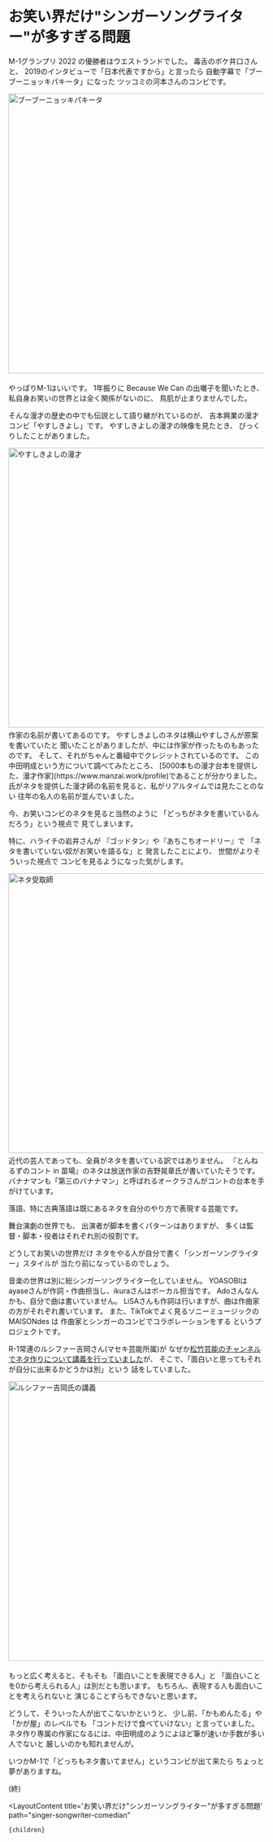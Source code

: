 
# お笑い界だけ"シンガーソングライター"が多すぎる問題

M-1グランプリ 2022 の優勝者はウエストランドでした。
毒舌のボケ井口さんと、
2019のインタビューで「日本代表ですから」と言ったら
自動字幕で「ブーブーニョッキパキータ」になった
ツッコミの河本さんのコンビです。

<img src="/img/blog/singer-songwriter-comedian/17220989-8d10-4de8-a42a-27f972169b39.webp" alt="ブーブーニョッキパキータ" title="ブーブーニョッキパキータ" width="550" /> 
　

やっぱりM-1はいいです。
1年振りに Because We Can の出囃子を聞いたとき、
私自身お笑いの世界とは全く関係がないのに、
鳥肌が止まりませんでした。

そんな漫才の歴史の中でも伝説として語り継がれているのが、
吉本興業の漫才コンビ「やすしきよし」です。
やすしきよしの漫才の映像を見たとき、
びっくりしたことがありました。

<img src="/img/blog/singer-songwriter-comedian/b7f6eea3-21e4-432c-b7b0-8aaabc8f8e76.webp" alt="やすしきよしの漫才" title="やすしきよしの漫才" width="550" /> 
　
作家の名前が書いてあるのです。
やすしきよしのネタは横山やすしさんが原案を書いていたと
聞いたことがありましたが、中には作家が作ったものもあったのです。
そして、それがちゃんと番組中でクレジットされているのです。
この中田明成という方について調べてみたところ、
[5000本もの漫才台本を提供した、漫才作家](https://www.manzai.work/profile)であることが分かりました。
氏がネタを提供した漫才師の名前を見ると、私がリアルタイムでは見たことのない
往年の名人の名前が並んでいました。

今、お笑いコンビのネタを見ると当然のように
「どっちがネタを書いているんだろう」という視点で
見てしまいます。

特に、ハライチの岩井さんが
『ゴッドタン』や『あちこちオードリー』で
「ネタを書いていない奴がお笑いを語るな」と
発言したことにより、
世間がよりそういった視点で
コンビを見るようになった気がします。

<img src="/img/blog/singer-songwriter-comedian/54c174e5-173b-443b-8be6-4d9ce7a3869c.webp" alt="ネタ受取師" title="ネタ受取師" width="550" /> 
　
近代の芸人であっても、全員がネタを書いている訳ではありません。
『とんねるずのコント in 苗場』のネタは放送作家の吉野晃章氏が書いていたそうです。
バナナマンも「第三のバナナマン」と呼ばれるオークラさんがコントの台本を手がけています。

落語、特に古典落語は既にあるネタを自分のやり方で表現する芸能です。

舞台演劇の世界でも、
出演者が脚本を書くパターンはありますが、
多くは監督・脚本・役者はそれぞれ別の役割です。

どうしてお笑いの世界だけ
ネタをやる人が自分で書く「シンガーソングライター」スタイルが
当たり前になっているのでしょう。

音楽の世界は別に総シンガーソングライター化していません。
YOASOBIはayaseさんが作詞・作曲担当し、ikuraさんはボーカル担当です。
Adoさんなんかも、自分で曲は書いていません。
LiSAさんも作詞は行いますが、曲は作曲家の方がそれぞれ書いています。
また、TikTokでよく見るソニーミュージックの MAISONdes は
作曲家とシンガーのコンビでコラボレーションをする
というプロジェクトです。

R-1常連のルシファー吉岡さん(マセキ芸能所属)が
なぜか[松竹芸能のチャンネルでネタ作りについて講義を行っていました](https://www.youtube.com/watch?v=YVNpm8ctwhM)が、
そこで、「面白いと思ってもそれが自分に出来るかどうかは別」という
話をしていました。

<img src="/img/blog/singer-songwriter-comedian/9234dc29-6bbb-408d-9a62-97a8f5ca91ee.webp" alt="ルシファー吉岡氏の講義" title="ルシファー吉岡氏の講義" width="550" /> 
　

もっと広く考えると、そもそも
「面白いことを表現できる人」と
「面白いことを0から考えられる人」は別だとも思います。
もちろん、表現する人も面白いことを考えられないと
演じることすらもできないと思います。

どうして、そういった人が出てこないかというと、
少し前、「かもめんたる」や「かが屋」のレベルでも
「コントだけで食べていけない」と言っていました。
ネタ作り専属の作家になるには、中田明成のようによほど筆が速いか手数が多い人でないと
厳しいのかも知れませんが。

いつかM-1で「どっちもネタ書いてません」というコンビが出て来たら
ちょっと夢がありますね。

(終)

  <LayoutContent 
    title='お笑い界だけ"シンガーソングライター"が多すぎる問題'
    path="singer-songwriter-comedian"
  >
    {children}
  </LayoutContent>

